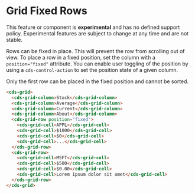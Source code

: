 
<Meta title="Data Grid (Preview)/Fixed Rows" />

# Grid Fixed Rows

<cds-alert-group status="danger" cds-layout="m-b:lg">
  <cds-alert>
    This feature or component is <strong>experimental</strong> and has no defined support policy. Experimental features
    are subject to change at any time and are not stable.
  </cds-alert>
</cds-alert-group>

Rows can be fixed in place. This will prevent the row from scrolling out of view.
To place a row in a fixed position, set the column with a `position="fixed"` attribute. You can enable user toggling
of the position by using a `cds-control-action` to set the position state of a given column.

<cds-alert status="warning">Only the first row can be placed in the fixed position and cannot be sorted.</cds-alert>

<Story id="stories-grid--fixed-rows" />

```html
<cds-grid>
  <cds-grid-column>Stock</cds-grid-column>
  <cds-grid-column>Average</cds-grid-column>
  <cds-grid-column>Current</cds-grid-column>
  <cds-grid-column>About</cds-grid-column>
  <cds-grid-row position="fixed">
    <cds-grid-cell>APPL</cds-grid-cell>
    <cds-grid-cell>$1000</cds-grid-cell>
    <cds-grid-cell>$0</cds-grid-cell>
    <cds-grid-cell>...</cds-grid-cell>
  </cds-grid-row>
  <cds-grid-row>
    <cds-grid-cell>MSFT</cds-grid-cell>
    <cds-grid-cell>$500</cds-grid-cell>
    <cds-grid-cell>$0.00</cds-grid-cell>
    <cds-grid-cell>Lorem ipsum dolor sit amet</cds-grid-cell>
  </cds-grid-row>
</cds-grid>
```
